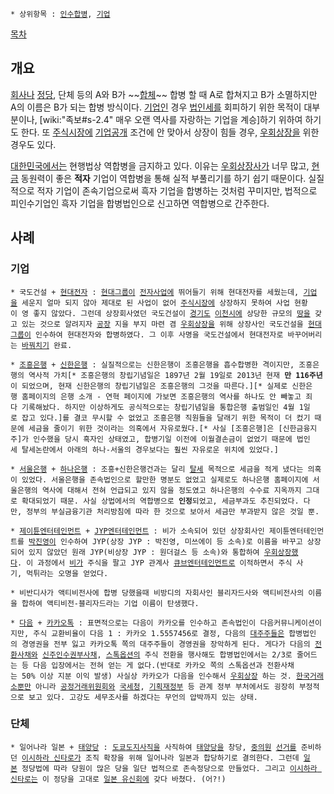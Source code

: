  * 상위항목 : [[인수합병]], [[기업]]

{{{+1 逆合倂 / Reverse Merger }}}

[[목차]]

== 개요 ==
[[회사]]나 [[정당]], 단체 등의 A와 B가 ~~[[합체]]~~ 합병 할 때 A로 합쳐지고 B가 소멸하지만 A의 이름은 B가 되는 합병 방식이다. [[기업]]인 경우 [[법인세]]를 회피하기 위한 목적이 대부분이나, [wiki:"족보#s-2.4" 매우 오랜 역사를 자랑하는 기업을 계승]하기 위하여 하기도 한다. 또 [[주식시장]]에 [[기업공개]] 조건에 안 맞아서 상장이 힘들 경우, [[우회상장]]을 위한 경우도 있다. 

[[대한민국]]에서는 현행법상 역합병을 금지하고 있다. 이유는 [[우회상장]]사가 너무 많고, [[현금]] 동원력이 좋은 '''적자''' 기업이 역합병을 통해 실적 부풀리기를 하기 쉽기 때문이다. 실질적으로 적자 기업이 존속기업으로써 흑자 기업을 합병하는 것처럼 꾸미지만, 법적으로 피인수기업인 흑자 기업을 합병법인으로 신고하면 역합병으로 간주한다.
== 사례 ==
=== 기업 ===
 * 국도건설 + [[SK하이닉스|현대전자]] : [[현대그룹]]이 [[전자]]사업에 뛰어들기 위해 현대전자를 세웠는데, [[기업]]을 세운지 얼마 되지 않아 제대로 된 사업이 없어 [[주식시장]]에 상장하지 못하여 사업 현황이 영 좋지 않았다. 그런데 상장회사였던 국도건설이 [[경기도]] [[이천시]]에 상당한 규모의 [[땅]]을 갖고 있는 것으로 알려지자 [[공장]] 지을 부지 마련 겸 [[우회상장]]을 위해 상장사인 국도건설을 [[현대그룹]]이 인수하여 현대전자와 합병하였다. 그 이후 사명을 국도건설에서 현대전자로 바꾸어버리는 [[바꿔치기]] 완료.

 * [[조흥은행]] + [[신한은행]] : 실질적으로는 신한은행이 조흥은행을 흡수합병한 격이지만, 조흥은행의 역사적 가치[* 조흥은행의 창립기념일은 1897년 2월 19일로 2013년 현재 '''만 116주년'''이 되었으며, 현재 신한은행의 창립기념일은 조흥은행의 그것을 따른다.][* 실제로 신한은행 홈페이지의 은행 소개 - 연혁 페이지에 가보면 조흥은행의 역사를 하나도 안 빼놓고 죄다 기록해놨다. 하지만 이상하게도 공식적으로는 창립기념일을 통합은행 출범일인 4월 1일로 잡고 있다.]를 결코 무시할 수 없었고 조흥은행 직원들을 달래기 위한 목적이 더 컸기 때문에 세금을 줄이기 위한 것이라는 의혹에서 자유로웠다.[* 사실 [조흥은행]은 [신한금융지주]가 인수했을 당시 흑자인 상태였고, 합병기일 이전에 이월결손금이 없었기 때문에 법인세 탈세논란에서 아래의 하나-서울의 경우보다는 훨씬 자유로운 위치에 있었다.]

 * [[서울은행]] + [[하나은행]] : 조흥+신한은행건과는 달리 [[탈세]] 목적으로 세금을 적게 냈다는 의혹이 있었다. 서울은행을 존속법인으로 할만한 명분도 없었고 실제로도 하나은행 홈페이지에 서울은행의 역사에 대해서 전혀 언급되고 있지 않을 정도였고 하나은행의 수수료 지옥까지 그대로 확대되었기 때문. 사실 상법에서의 역합병으로 '''인정'''되었고, 세금부과도 추진되었다. 다만, 정부의 부실금융기관 처리방침에 따라 한 것으로 보아서 세금만 부과받지 않은 것일 뿐. 

 * [[제이튠엔터테인먼트]] + [[JYP엔터테인먼트]] : 비가 소속되어 있던 상장회사인 제이튠엔터테인먼트를 [[박진영]]이 인수하여 JYP(상장 JYP : 박진영, 미쓰에이 등 소속)로 이름을 바꾸고 상장되어 있지 않았던 원래 JYP(비상장 JYP : 원더걸스 등 소속)와 통합하여 [[우회상장]]했다. 이 과정에서 [[정지훈|비]]가 주식을 팔고 JYP 관계사 [[큐브엔터테인먼트]]로 이적하면서 주식 사기, 먹튀라는 오명을 얻었다.

 * 비반디사가 액티비전사에 합병 당했을때 비방디의 자회사인 블리자드사와 액티비전사의 이름을 합하여 액티비전-블리자드라는 기업 이름이 탄생했다.

 * [[다음]] + [[카카오톡]] : 표면적으로는 다음이 카카오를 인수하고 존속법인이 다음커뮤니케이션이지만, 주식 교환비율이 다음 1 : 카카오 1.5557456로 결정, 다음의 [[대주주]]들은 합병법인의 경영권을 전부 잃고 카카오톡 쪽의 대주주들이 경영권을 장악하게 된다. 게다가 다음의 [[전환사채]]와 [[신주인수권부사채]], [[스톡옵션]]의 주식 전환을 행사해도 합병법인에서는 2/3로 줄어드는 등 다음 입장에서는 전혀 얻는 게 없다.(반대로 카카오 쪽의 스톡옵션과 전환사채는 50% 이상 지분 이익 발생) 사실상 카카오가 다음을 인수해서 [[우회상장]] 하는 것. [[한국거래소]]뿐만 아니라 [[공정거래위원회]]와 [[국세청]], [[기획재정부]] 등 관계 정부 부처에서도 굉장히 부정적으로 보고 있다. 고강도 세무조사를 하겠다는 무언의 압박까지 있는 상태.

=== 단체 ===
 * 일어나라 일본 + [[태양당]] : [[도쿄]][[도지사]]직을 사직하여 [[태양당]]을 창당, [[중의원]] [[선거]]를 준비하던 [[이시하라 신타로]]가 조직 확장을 위해 일어나라 일본과 합당하기로 결의한다. 그런데 [[일본]] 정당법에 따라 당원이 많은 당을 일단 법적으로 존속정당으로 만들었다. 그리고 [[이시하라 신타로]]는 이 정당을 고대로 [[일본 유신회]]에 갖다 바쳤다. (어?!)
